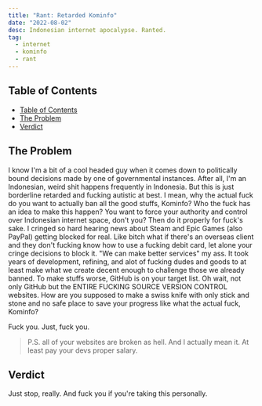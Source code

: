 ```yaml
---
title: "Rant: Retarded Kominfo"
date: "2022-08-02"
desc: Indonesian internet apocalypse. Ranted.
tag:
  - internet
  - kominfo
  - rant
---
```


## Table of Contents

- [Table of Contents](#table-of-contents)
- [The Problem](#the-problem)
- [Verdict](#verdict)

## The Problem

I know I'm a bit of a cool headed guy when it comes down to politically bound decisions made by one of governmental instances. After all, I'm an Indonesian, weird shit happens frequently in Indonesia. But this is just borderline retarded and fucking autistic at best. I mean, why the actual fuck do you want to actually ban all the good stuffs, Kominfo? Who the fuck has an idea to make this happen? You want to force your authority and control over Indonesian internet space, don't you? Then do it properly for fuck's sake. I cringed so hard hearing news about Steam and Epic Games (also PayPal) getting blocked for real. Like bitch what if there's an overseas client and they don't fucking know how to use a fucking debit card, let alone your cringe decisions to block it. "We can make better services" my ass. It took years of development, refining, and alot of fucking dudes and goods to at least make what we create decent enough to challenge those we already banned. To make stuffs worse, GitHub is on your target list. Oh wait, not only GitHub but the ENTIRE FUCKING SOURCE VERSION CONTROL websites. How are you supposed to make a swiss knife with only stick and stone and no safe place to save your progress like what the actual fuck, Kominfo?

Fuck you. Just, fuck you.

> P.S. all of your websites are broken as hell. And I actually mean it. At least pay your devs proper salary.

## Verdict

Just stop, really. And fuck you if you're taking this personally.
